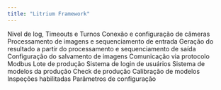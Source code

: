 ```yaml
---
title: "Litrium Framework"
---
```


<CardGroup cols={2}>
  <Card title="Configurações Gerais" href="/settings/generalsettings">
    Nivel de log, Timeouts e Turnos
  </Card>
  <Card title="Câmeras" href="/settings/cameras">
    Conexão e configuração de câmeras
  </Card>
  <Card title="Processamento" href="/settings/processors">
    Processamento de imagens e sequenciamento de entrada
  </Card>
  <Card title="Avaliação" href="/settings/evaluation">
    Geração do resultado a partir do processamento e sequenciamento de saída
  </Card>
  <Card title="Salvamento de Imagens" href="/settings/saveimages">
    Configuração do salvamento de imagens
  </Card>
  <Card title="Modbus" href="/settings/modbus">
    Comunicação via protocolo Modbus
  </Card>
  <Card title="Lote" href="/settings/batch">
    Lote de produção
  </Card>
  <Card title="Usuários" href="/settings/users">
    Sistema de login de usuários
  </Card>
  <Card title="Modelos" href="/settings/models">
    Sistema de modelos da produção
  </Card>
  <Card title="Check" href="/settings/check">
    Check de produção
  </Card>
  <Card title="Calibração" href="/settings/calibration">
    Calibração de modelos
  </Card>
  <Card title="Inspeções" href="/settings/inspections">
    Inspeções habilitadas
  </Card>
  <Card title="Parâmetros" href="/settings/parameters">
    Parâmetros de configuração
  </Card>
</CardGroup>